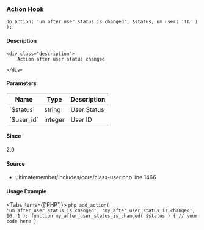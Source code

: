 
### Action Hook    
    
```
do_action( 'um_after_user_status_is_changed', $status, um_user( 'ID' ) );
```

#### Description
    <div class="description">
        Action after user status changed
 
    </div>

#### Parameters
            
<table className="table-auto mt-2 border dark:border-gray-500 p-5 text-sm text-left">
<thead>
<tr>
<th  className="px-3">Name</th>
<th  className="px-3">Type</th>
<th  className="px-3">Description</th>
</tr>
</thead>
<tbody>
               <tr >
               <td className="px-3 py-2">`$status`</td>
               <td className="px-3 py-2">string</td>
               <td className="px-3 py-2 text-sm">User Status</td>
               </tr>
               <tr >
               <td className="px-3 py-2">`$user_id`</td>
               <td className="px-3 py-2">integer</td>
               <td className="px-3 py-2 text-sm">User ID</td>
               </tr>
</tbody>
</table>

#### Since
<div class="description">
2.0
</div>

#### Source
  - <Link href="/developer/files/includes-core-class-user#source-view.1466">ultimatemember/includes/core/class-user.php</Link> <Link href="/developer/files/includes-core-class-user#source-view.1466">line 1466</Link>



#### Usage Example

<Tabs items={['PHP']}>
    <Tab>
    ```php
    add_action( 'um_after_user_status_is_changed', 'my_after_user_status_is_changed', 10, 1 );
 function my_after_user_status_is_changed( $status ) {
     // your code here
 }
    ```
    </Tab>
</Tabs>
